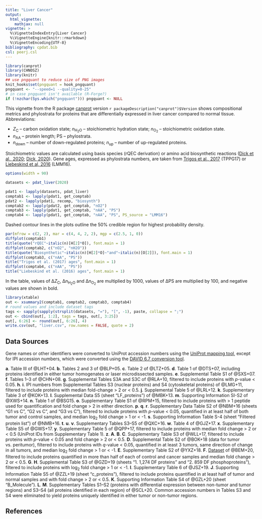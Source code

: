 ```yaml
---
title: "Liver Cancer"
output:
  html_vignette:
    mathjax: null
vignette: >
  %\VignetteIndexEntry{Liver Cancer}
  %\VignetteEngine{knitr::rmarkdown}
  %\VignetteEncoding{UTF-8}
bibliography: cpdat.bib
csl: peerj.csl
---
```


```r
library(canprot)
library(CHNOSZ)
library(knitr)
## use pngquant to reduce size of PNG images
knit_hooks$set(pngquant = hook_pngquant)
pngquant <- "--speed=1 --quality=0-25"
# in case pngquant isn't available (R-Forge?)
if (!nzchar(Sys.which("pngquant"))) pngquant <- NULL 
```

This vignette from the R package [canprot](https://github.com/jedick/canprot) version `r packageDescription("canprot")$Version` shows compositional metrics and phylostrata for proteins that are differentially expressed in liver cancer compared to normal tissue.
Abbreviations:

  * <i>Z</i><sub>C</sub> &ndash; carbon oxidation state; <i>n</i><sub>H<sub>2</sub>O</sub> &ndash; stoichiometric hydration state; <i>n</i><sub>O<sub>2</sub></sub> &ndash; stoichiometric oxidation state.
  * <i>n</i><sub>AA</sub> &ndash; protein length; PS &ndash; phylostrata.
  * <i>n</i><sub>down</sub> &ndash; number of down-regulated proteins; <i>n</i><sub>up</sub> &ndash; number of up-regulated proteins.

Stoichiometric values are calculated using basis species (rQEC derivation) or amino acid biosynthetic reactions ([<span title="Distinct trends in chemical composition of proteins from metagenomes in redox and salinity gradients">Dick et al., 2020</span>](https://doi.org/10.1101/2020.04.01.020008); [<span title="Water as a reactant in the differential expression of proteins in cancer">Dick, 2020</a>](https://doi.org/10.1101/2020.04.09.035022)).
Gene ages, expressed as phylostrata numbers, are taken from [<span title="Altered interactions between unicellular and multicellular genes drive hallmarks of transformation in a diverse range of solid tumors">Trigos et al., 2017</span>](https://doi.org/10.1073/pnas.1617743114) (TPPG17) or [<span title="Towards consensus gene ages ">Liebeskind et al, 2016</span>](https://doi.org/10.1093/gbe/evw113) (LMM16).

```r
options(width = 90)
```

<style type="text/css">
body {
  max-width: 800px;
  margin-left: auto;
  margin-right: auto;
}
</style>

```r
datasets <- pdat_liver(2020)
```

```r
pdat1 <- lapply(datasets, pdat_liver)
comptab1 <- lapply(pdat1, get_comptab)
pdat2 <- lapply(pdat1, recomp, "biosynth")
comptab2 <- lapply(pdat2, get_comptab, "nO2")
comptab3 <- lapply(pdat1, get_comptab, "nAA", "PS")
comptab4 <- lapply(pdat1, get_comptab, "nAA", "PS", PS_source = "LMM16")
```

Dashed contour lines in the plots outline the 50% credible region for highest probability density.

```r
par(mfrow = c(2, 2), mar = c(4, 4, 2, 2), mgp = c(2.5, 1, 0))
diffplot(comptab1)
title(quote("rQEC"~italic(n)[H[2]*O]), font.main = 1)
diffplot(comptab2, c("nO2", "nH2O"))
title(quote("Biosynthetic"~italic(n)[H[2]*O]~"and"~italic(n)[O[2]]), font.main = 1)
diffplot(comptab3, c("nAA", "PS"))
title("Trigos et al. (2017) ages", font.main = 1)
diffplot(comptab4, c("nAA", "PS"))
title("Liebeskind et al. (2016) ages", font.main = 1)
```

In the table, values of &Delta;<i>Z</i><sub>C</sub>, &Delta;<i>n</i><sub>H<sub>2</sub>O</sub> and &Delta;<i>n</i><sub>O<sub>2</sub></sub> are multiplied by 1000, values of &Delta;PS are multiplied by 100, and negative values are shown in bold.

```r
library(xtable)
out <- xsummary2(comptab1, comptab2, comptab3, comptab4)
# round values and include dataset tags
tags <- sapply(sapply(strsplit(datasets, "="), "[", -1), paste, collapse = ";")
out <- cbind(out[, 1:2], tags = tags, out[, 3:25])
out[, 6:26] <- round(out[, 6:26], 4)
write.csv(out, "liver.csv", row.names = FALSE, quote = 2)
```

## Data Sources
Gene names or other identifiers were converted to UniProt accession numbers using the <a href="https://www.uniprot.org/mapping/">UniProt mapping tool</a>, except for IPI accession numbers, which were converted using the <a href="https://david-d.ncifcrf.gov/conversion.jsp">DAVID 6.7 conversion tool</a>.

__a__. Table III of @LHT+04.
__b__. Tables 2 and 3 of @BLP+05.
__c__. Table 2 of @LTZ+05.
__d__. Table 1 of @DTS+07, including proteins identified in either tumor homogenates or laser microdissected samples.
__e__. Supplemental Table S1 of @SXS+07.
__f__. Tables 1--3 of @CHN+08.
__g__. Supplemental Tables S3A and S3C of @RLA+10, filtered to include proteins with _p_-value < 0.05.
__h__. __i__. IPI numbers from Supplemental Tables S3 (nuclear proteins) and S4 (cytoskeletal proteins) of @LMG+11, filtered to include proteins with median fold-change > 2 or < 0.5.
__j__. Supplemental Table 5 of @LRL+12.
__k__. Supplementary Table 3 of @KOK+13.
__l__. Supplemental Data S5 (sheet "LF_proteins") of @MBK+13.
__m__. Supporting Information SI-S2 of @XWS+14.
__n__. Table 1 of @BSG15.
__o__. Supplementary Table S1 of @RPM+15, filtered to include proteins with > 1 peptide used for quantification and fold change > 2 in either direction.
__p__. __q__. __r__. Supplementary Data Table S2 of @NBM+16 (sheets "G1 vs C", "G2 vs C", and "G3 vs C"), filtered to include proteins with _p_-value < 0.05, quantified in at least half of both tumor and control samples, and median log~2~ fold change > 1 or < -1.
__s__. Supporting Information Table S-4 (sheet "Filtered protein list") of @NMB+16.
__t__. __u__. __v__. Supplementary Tables S3--S5 of @QXC+16.
__w__. Table 4 of @GJZ+17.
__x__. Supplementary Table S5 of @GWS+17.
__y__. Supplementary Table 5 of @QPP+17, filtered to include proteins with median fold change > 2 or < 0.5 (UniProt IDs from Supplementary Table 1).
__z__. __A__. __B__. __C__. Supplementary Table S3 of @WLL+17, filtered to include proteins with _p_-value < 0.05 and fold change > 2 or < 0.5.
__D__. Supplemental Table S2 of @BOK+18 (data for tumor vs. peritumor), filtered to include proteins with _q_-value < 0.05, quantified in at least 3 tumors, same direction of change in all tumors, and median log~2~ fold change > 1 or < -1.
__E__. Supplementary Table S2 of @YXZ+18.
__F__. [Dataset](https://github.com/saezlab/Berndt_Egners_Mastrobuoni/blob/master/data/Proteom-Daten%20Bl6%20vs%2016w%20AG%20Kempa.xlsx) of @BEM+20, filtered to include proteins quantified in more than half of each of control and cancer samples and median fold change > 2 or < 0.5.
__G__. __H__. Supplemental Table S3 of @GZD+19 (sheets "1. 1,274 DF proteins" and "2. 859 DF phosphoproteins"), filtered to include proteins with log~2~ fold change > 1 or < -1.
__I__. Supplementary Table 6 of @JSZ+19.
__J__. Supporting Information Table S5 of @ZZL+19 (sheet "c_proteins"), filtered to include proteins quantified in at least half of tumor and normal samples and with fold change > 2 or < 0.5. 
__K__. Supporting Information Table S4 of @GZL+20 (sheet "B_Molecule").
__L__. __M__. Supplementary Tables S1--S2 (proteins with differential expression between non-tumor and tumor regions) and S3--S4 (all proteins identified in each region) of @SCL+20. Common accession numbers in Tables S3 and S4 were eliminated to yield proteins uniquely identified in either tumor or non-tumor regions.

## References
